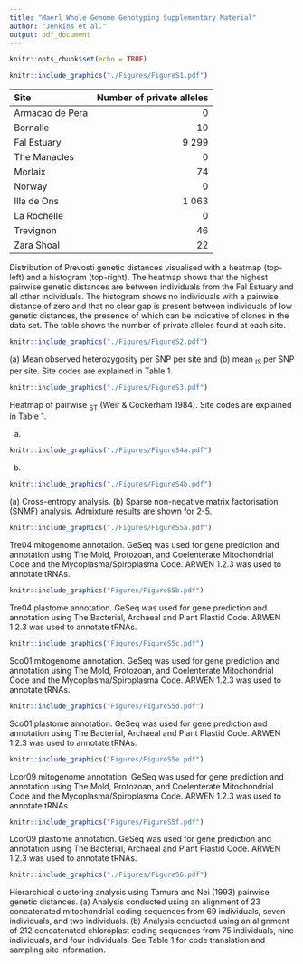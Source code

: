 ```yaml
---
title: "Maerl Whole Genome Genotyping Supplementary Material"
author: "Jenkins et al."
output: pdf_document
---
```


```r
knitr::opts_chunk$set(echo = TRUE)
```

<!-- # Figure S1 -->

```r
knitr::include_graphics("./Figures/FigureS1.pdf")
```

| Site | Number of private alleles |
| :--- | ---: | 
| Armacao de Pera | 0 |
| Bornalle | 10 |
| Fal Estuary | 9 299 |
| The Manacles | 0 |
| Morlaix | 74 |
| Norway | 0 |
| Illa de Ons | 1 063 |
| La Rochelle | 0 |
| Trevignon | 46 |
| Zara Shoal | 22 |

\textbf{Figure S1.} Distribution of Prevosti genetic distances visualised with a heatmap (top-left) and a histogram (top-right). The heatmap shows that the highest pairwise genetic distances are between individuals from the Fal Estuary and all other individuals. The histogram shows no individuals with a pairwise distance of zero and that no clear gap is present between individuals of low genetic distances, the presence of which can be indicative of clones in the data set. The table shows the number of private alleles found at each site.

<!-- # Figure S2 -->

```r
knitr::include_graphics("./Figures/FigureS2.pdf")
```
\textbf{Figure S2.} (a) Mean observed heterozygosity per SNP per site and (b) mean \textit{F}~IS~ per SNP per site. Site codes are explained in Table 1.

<!-- # Figure S3 -->

```r
knitr::include_graphics("./Figures/FigureS3.pdf")
```
\textbf{Figure S3.} Heatmap of pairwise \textit{F}~ST~ (Weir & Cockerham 1984). Site codes are explained in Table 1.

<!-- # Figure S4 -->
\newpage
(a)
```r
knitr::include_graphics("./Figures/FigureS4a.pdf")
```
\newpage
(b)
```r
knitr::include_graphics("./Figures/FigureS4b.pdf")
```
\textbf{Figure S4.} (a) Cross-entropy analysis. (b) Sparse non-negative matrix factorisation (SNMF) analysis. Admixture results are shown for \textit{K}2-5. 


<!-- # Figure S5 -->
\newpage
```r
knitr::include_graphics("./Figures/FigureS5a.pdf")
```
\textbf{Figure S5a.} Tre04 mitogenome annotation. GeSeq was used for gene prediction and annotation using The Mold, Protozoan, and Coelenterate Mitochondrial Code and the Mycoplasma/Spiroplasma Code. ARWEN 1.2.3 was used to annotate tRNAs.

\newpage
```r
knitr::include_graphics("Figures/FigureS5b.pdf")
```
\textbf{Figure S5b.} Tre04 plastome annotation. GeSeq was used for gene prediction and annotation using The Bacterial, Archaeal and Plant Plastid Code. ARWEN 1.2.3 was used to annotate tRNAs.

\newpage
```r
knitr::include_graphics("Figures/FigureS5c.pdf")
```
\textbf{Figure S5c.} Sco01 mitogenome annotation. GeSeq was used for gene prediction and annotation using The Mold, Protozoan, and Coelenterate Mitochondrial Code and the Mycoplasma/Spiroplasma Code. ARWEN 1.2.3 was used to annotate tRNAs.

\newpage
```r
knitr::include_graphics("Figures/FigureS5d.pdf")
```
\textbf{Figure S5d.} Sco01 plastome annotation. GeSeq was used for gene prediction and annotation using The Bacterial, Archaeal and Plant Plastid Code. ARWEN 1.2.3 was used to annotate tRNAs.

\newpage
```r
knitr::include_graphics("Figures/FigureS5e.pdf")
```
\textbf{Figure S5e.} Lcor09 mitogenome annotation. GeSeq was used for gene prediction and annotation using The Mold, Protozoan, and Coelenterate Mitochondrial Code and the Mycoplasma/Spiroplasma Code. ARWEN 1.2.3 was used to annotate tRNAs.

\newpage
```r
knitr::include_graphics("Figures/FigureS5f.pdf")
```
\textbf{Figure S5f.} Lcor09 plastome annotation. GeSeq was used for gene prediction and annotation using The Bacterial, Archaeal and Plant Plastid Code. ARWEN 1.2.3 was used to annotate tRNAs.


<!-- # Figure S6 -->

```r
knitr::include_graphics("./Figures/FigureS6.pdf")
```
\textbf{Figure S6.} Hierarchical clustering analysis using Tamura and Nei (1993) pairwise genetic distances. (a) Analysis conducted using an alignment of 23 concatenated mitochondrial coding sequences from 69 \textit{Phymatolithon calcareum} individuals, seven \textit{P. purpureum} individuals, and two \textit{Lithothamnion corallioides} individuals. (b) Analysis conducted using an alignment of 212 concatenated chloroplast coding sequences from 75 \textit{Phymatolithon calcareum} individuals, nine \textit{P. purpureum} individuals, and four \textit{Lithothamnion corallioides} individuals. See Table 1 for code translation and sampling site information.

